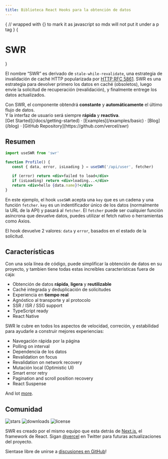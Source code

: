 ```yaml
---
title: Biblioteca React Hooks para la obtención de datos
---
```



{
// wrapped with {} to mark it as javascript so mdx will not put it under a p tag
}
{<h1 className="text-center text-4xl tracking-tighter font-extrabold md:text-5xl mt-8">SWR</h1>}

<Bleed>
  <Features/>
</Bleed>

El nombre “SWR” es derivado de `stale-while-revalidate`, una estrategia de invalidación de caché HTTP popularizada por [HTTP RFC 5861](https://tools.ietf.org/html/rfc5861).
SWR es una estrategia para devolver primero los datos en caché (obsoletos), luego envíe la solicitud de recuperación (revalidación), y finalmente entrege los datos actualizados.

<Callout emoji="✅">
   Con SWR, el componente obtendrá <strong>constante</strong> y <strong>automáticamente</strong> el último flujo de datos.<br />
   Y la interfaz de usuario será siempre <strong>rápida</strong> y <strong>reactiva</strong>.
</Callout>

<div className="mt-16 mb-20 text-center">
  [Get Started](/docs/getting-started) · [Examples](/examples/basic) · [Blog](/blog) · [GitHub Repository](https://github.com/vercel/swr)
</div>

## Resumen

```jsx
import useSWR from 'swr'

function Profile() {
   const { data, error, isLoading } = useSWR('/api/user', fetcher)

   if (error) return <div>failed to load</div>
   if (isLoading) return <div>loading...</div>
   return <div>hello {data.name}!</div>
}
```

En este ejemplo, el hook `useSWR` acepta una `key` que es un cadena y una función `fetcher`. `key` es un indentificador único de los datos (normalmente la URL de la API)
y pasará al `fetcher`. El `fetcher` puede ser cualquier función asíncrona que devuelve datos, puedes utilizar el fetch nativo o herramientas como Axios.

El hook devuelve 2 valores: `data` y `error`, basados en el estado de la solicitud.

## Características

Con una sola línea de código, puede simplificar la obtención de datos en su proyecto, y tambien tiene todas estas increíbles características fuera de caja:

- Obtención de datos **rápida**, **ligera** y **reutilizable**
- Caché integrada y deduplicación de solicitudes
- Experiencia en **tiempo real**
- Agnóstico al transporte y al protocolo
- SSR / ISR / SSG support
- TypeScript ready
- React Native

SWR le cubre en todos los aspectos de velocidad, correción, y estabilidad para ayudarle a construir mejores experiencias:

- Navegación rápida por la página
- Polling on interval
- Dependencia de los datos
- Revalidation on focus
- Revalidation on network recovery
- Mutación local (Optimistic UI)
- Smart error retry
- Pagination and scroll position recovery
- React Suspense

And lot [more](/docs/getting-started).

## Comunidad

<p className="flex h-6 mt-4">
  <img alt="stars" src="https://badgen.net/github/stars/vercel/swr" className="inline-block mr-2"/>
  <img alt="downloads" src="https://badgen.net/npm/dt/swr" className="inline-block mr-2"/>
  <img alt="license" src="https://badgen.net/npm/license/swr" className="inline-block mr-2"/>
</p>

SWR es creado por el mismo equipo que esta detrás de [Next.js](https://nextjs.org), el framework de React.
Sigan [@vercel](https://twitter.com/vercel) en Twitter para futuras actualizaciones del proyecto.

Sientase libre de unirse a [discusiones en GitHub](https://github.com/vercel/swr/discussions)!
